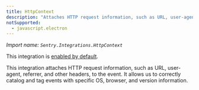 ```yaml
---
title: HttpContext
description: "Attaches HTTP request information, such as URL, user-agent, referrer, and other headers to the event. (default)"
notSupported:
  - javascript.electron
---
```


_Import name: `Sentry.Integrations.HttpContext`_

This integration is [enabled by default](./../#modifying-default-integrations).

This integration attaches HTTP request information, such as URL, user-agent, referrer, and other headers, to the event.
It allows us to correctly catalog and tag events with specific OS, browser, and version information.
